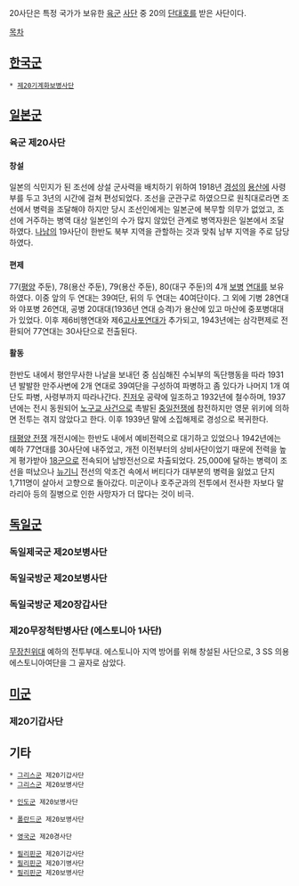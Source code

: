 20사단은 특정 국가가 보유한 [[육군]] [[사단]] 중 20의 [[단대호]]를 받은 사단이다. 

[[목차]]

== [[한국군]] ==
 * [[제20기계화보병사단]]

== [[일본군]] ==
=== 육군 제20사단 ===

==== 창설 ====
일본의 식민지가 된 조선에 상설 군사력을 배치하기 위하여 1918년 [[경성]]의 [[용산]]에 사령부를 두고 3년의 시간에 걸쳐 편성되었다. 조선을 군관구로 하였으므로 원칙대로라면 조선에서 병력을 조달해야 하지만 당시 조선인에게는 일본군에 복무할 의무가 없었고, 조선에 거주하는 병역 대상 일본인의 수가 많지 않았던 관계로 병역자원은 일본에서 조달하였다. [[나남]]의 19사단이 한반도 북부 지역을 관할하는 것과 맞춰 남부 지역을 주로 담당하였다.

==== 편제 ====
77([[평양]] 주둔), 78(용산 주둔), 79(용산 주둔), 80(대구 주둔)의 4개 [[보병]] [[연대]]를 보유하였다. 이중 앞의 두 연대는 39여단, 뒤의 두 연대는 40여단이다. 그 외에 기병 28연대와 야포병 26연대, 공병 20대대(1936년 연대 승격)가 용산에 있고 마산에 중포병대대가 있었다. 이후 제6비행연대와 제6[[고사포]]연대가 추가되고, 1943년에는 삼각편제로 전환되어 77연대는 30사단으로 전출된다.

==== 활동 ====
한반도 내에서 평안무사한 나날을 보내던 중 심심해진 수뇌부의 독단행동을 따라 1931년 발발한 만주사변에 2개 연대로 39여단을 구성하여 파병하고 좀 있다가 나머지 1개 여단도 파병, 사령부까지 따라나간다. [[진저우]] 공략에 일조하고 1932년에 철수하며, 1937년에는 전시 동원되어 [[노구교 사건]]으로 촉발된 [[중일전쟁]]에 참전하지만 영문 위키에 의하면 전투는 겪지 않았다고 한다. 이후 1939년 말에 소집해제로 경성으로 복귀한다.

[[태평양 전쟁]] 개전시에는 한반도 내에서 예비전력으로 대기하고 있었으나 1942년에는 예하 77연대를 30사단에 내주었고, 개전 이전부터의 상비사단이었기 때문에 전력을 높게 평가받아 [[18군]]으로 전속되어 남방전선으로 차출되었다. 25,000에 달하는 병력이 조선을 떠났으나 [[뉴기니]] 전선의 악조건 속에서 버티다가 대부분의 병력을 잃었고 단지 1,711명이 살아서 고향으로 돌아갔다. 미군이나 호주군과의 전투에서 전사한 자보다 말라리아 등의 질병으로 인한 사망자가 더 많다는 것이 비극.


== [[독일군]] ==

=== 독일제국군 제20보병사단 ===

=== 독일국방군 제20보병사단 ===

=== 독일국방군 제20장갑사단 ===

=== 제20무장척탄병사단 (에스토니아 1사단) ===
[[무장친위대]] 예하의 전투부대. 에스토니아 지역 방어를 위해 창설된 사단으로, 3 SS 의용에스토니아여단을 그 골자로 삼았다.


== [[미군]] ==
=== 제20기갑사단 ===


== 기타 ==
 * [[그리스군]] 제20기갑사단
 * [[그리스군]] 제20보병사단

 * [[인도군]] 제20보병사단

 * [[폴란드군]] 제20보병사단

 * [[영국군]] 제20경사단

 * [[필리핀군]] 제20기갑사단
 * [[필리핀군]] 제20기병사단
 * [[필리핀군]] 제20보병사단
